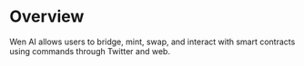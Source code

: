 # Overview

Wen AI allows users to bridge, mint, swap, and interact with smart contracts using commands through Twitter and web.
